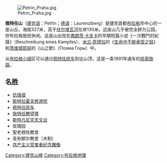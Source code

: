 {{expand|time=2009-07-20T03:58:43+00:00}}
{{unreferenced|time=2009-07-20T03:58:43+00:00}}
[[Image:Petrin_Praha.jpg|thumb]]

'''佩特任山'''（[[捷克语|捷克语]]：Petřín；[[德语|德语]]：Laurenziberg）是捷克首都[[布拉格|布拉格]]市中心的一座山丘，海拔327米，高于[[伏尔塔瓦河|伏尔塔瓦河]]左岸130米。这座山几乎被完全辟为公园，供布拉格居民休闲。这座山出现在[[弗朗茨·卡夫卡|弗朗茨·卡夫卡]]的早期短篇小说《一次戰鬥的紀錄》（Beschreibung eines Kampfes）、[[米兰·昆德拉|米兰·昆德拉]]的《[[生命中不能承受之轻|生命中不能承受之轻]]》和[[茨维塔耶娃|茨维塔耶娃]]的《山之歌》（Поэма Горы）中。

从[[布拉格小城|布拉格小城]]区可以通过[[佩特任缆车|佩特任缆车]]到达山顶，这是一条1891年通车的[[缆索铁路|缆索铁路]]。

== 名胜 ==
* [[饥饿墙|饥饿墙]]
* [[斯特拉霍夫修道院|斯特拉霍夫修道院]]
* [[佩特任缆车|佩特任缆车]]
* [[佩特任瞭望塔|佩特任瞭望塔]]
* [[斯特凡尼克天文台|斯特凡尼克天文台]]
* 玫瑰园
* 聖老楞佐教堂
* 圣弥额尔教堂（木制）
* [[共产主义受害者纪念雕像_(布拉格)|共产主义受害者纪念雕像]]

{{commonscat|Petřín}}

{{coord|50|05|01|N|14|23|43|E|display=title|region:CZ_type:landmark_source:dewiki}}

{{DEFAULTSORT:Petrin}}
[[Category:捷克山峰|Category:捷克山峰]]
[[Category:布拉格地理|Category:布拉格地理]]